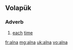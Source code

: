 {{also|aļņa}}
==Volapük==

===Adverb===
{{head|vo|adverb}}

# [[each]] [[time]]

[[fr:alna]]
[[mg:alna]]
[[uk:alna]]
[[vo:alna]]